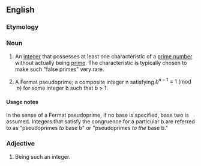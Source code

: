 ==English==

===Etymology===
{{prefix|en|pseudo|prime}}

===Noun===
{{wikipedia}}
{{en-noun}}

# {{lb|en|mathematics}} An [[integer]] that possesses at least one characteristic of a [[prime number]] without actually being [[prime]]. The characteristic is typically chosen to make such "false primes" very rare.
# {{lb|en|mathematics|specifically}} A Fermat pseudoprime; a composite integer n satisfying <math>b^{n-1} \equiv 1 \pmod{n}</math> for some integer b such that b > 1.

====Usage notes====
In the sense of a Fermat pseudoprime, if no base is specified, base two is assumed. Integers that satisfy the congruence for a particular b are referred to as "pseudoprimes ''to'' base b" or "pseudoprimes ''to the'' base b."

===Adjective===
{{en-adj|-}}

# Being such an integer.
